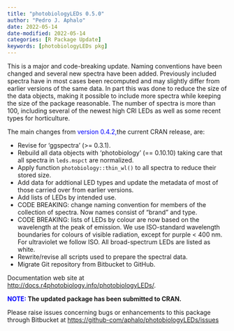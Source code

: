 ```yaml
---
title: "photobiologyLEDs 0.5.0"
author: "Pedro J. Aphalo"
date: 2022-05-14
date-modified: 2022-05-14
categories: [R Package Update]
keywords: [photobiologyLEDs pkg]
---
```


This is a major and code-breaking update. Naming conventions have been changed and several new spectra have been added. Previously included spectra have in most cases been recomputed and may slightly differ from earlier versions of the same data. In part this was done to reduce the size of the data objects, making it possible to include more spectra while keeping the size of the package reasonable. The number of spectra is more than 100, including several of the newest high CRI LEDs as well as some recent types for horticulture.

The main changes from <span style="color: #0000ff;">version</span> <span style="color: #0000ff;">0.4.2,</span>the current CRAN release, are:
<ul>
 	<li>Revise for 'ggspectra' (&gt;= 0.3.1).</li>
 	<li>Rebuild all data objects with 'photobiology' (== 0.10.10) taking care that all spectra in `leds.mspct` are normalized.</li>
 	<li>Apply function `photobiology::thin_wl()` to all spectra to reduce their stored size.</li>
 	<li>Add data for addtional LED types and update the metadata of most of those carried over from earlier versions.</li>
 	<li>Add lists of LEDs by intended use.</li>
 	<li>CODE BREAKING: change naming convention for members of the collection of spectra. Now names consist of "brand" and type.</li>
 	<li>CODE BREAKING: lists of LEDs by colour are now based on the wavelength at the peak of emission. We use ISO-standard wavelength boundaries for colours of visible radiation, except for purple &lt; 400 nm. For ultraviolet we follow ISO. All broad-spectrum LEDs are listed as white.</li>
 	<li>Rewrite/revise all scripts used to prepare the spectral data.</li>
 	<li>Migrate Git repository from Bitbucket to GitHub.</li>
</ul>
Documentation web site at <a style="text-indent: 0em;" href="http://docs.r4photobiology.info/photobiologyLEDs/">http://docs.r4photobiology.info/photobiologyLEDs/</a><span style="text-indent: 0em;">.</span>

<span style="text-indent: 0em;"><strong><span style="color: #0000ff;">NOTE:</span> The updated package has been submitted to CRAN.</strong></span>

<span style="text-indent: 0em;">Please raise issues concerning bugs or enhancements to this package through Bitbucket at </span><a style="text-indent: 0em;" href="https://github.com/aphalo/photobiologyLEDs/issues">https://github-com/aphalo/photobiologyLEDs/issues</a>
